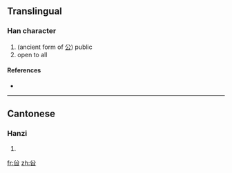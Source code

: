 ==Translingual==

===Han character===
{{Han char|rn=12|rad=八|as=05|sn=7|four=|canj=金竹日 (CHA)}}

# (ancient form of [[公]]) public
# open to all

====References====
* {{Han ref|kx=0127.170|hdz=10244.060|uh=34B6|ud=13494}}

----

==Cantonese==

===Hanzi===
{{yue-hanzi|jyut=|y=gung1}}

# {{defn|Cantonese|sort=八05}}

[[fr:㒶]]
[[zh:㒶]]